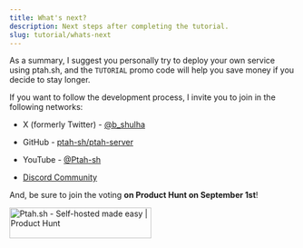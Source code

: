 ```yaml
---
title: What's next?
description: Next steps after completing the tutorial.
slug: tutorial/whats-next
---
```


As a summary, I suggest you personally try to deploy your own service using ptah.sh, and the `TUTORIAL` promo code will help you save money if you decide to stay longer.

If you want to follow the development process, I invite you to join in the following networks:

- X (formerly Twitter) - <a href="https://in.ptah.sh/bshulha" rel="nofollow">@b_shulha</a>

- GitHub - <a href="https://in.ptah.sh/github" rel="nofollow">ptah-sh/ptah-server</a>

- YouTube - <a href="https://in.ptah.sh/youtube" rel="nofollow">@Ptah-sh</a>

- <a href="https://in.ptah.sh/discord" rel="nofollow">Discord Community</a>

And, be sure to join the voting **on Product Hunt on September 1st**!

<div class="flex justify-center">
  <a href="https://www.producthunt.com/posts/ptah-sh?embed=true&amp;utm_source=badge-featured&amp;utm_medium=badge&amp;utm_souce=badge-ptah-sh" target="_blank"><img src="https://api.producthunt.com/widgets/embed-image/v1/featured.svg?post_id=476578&amp;theme=light" alt="Ptah.sh - Self-hosted made easy | Product Hunt" style="width: 250px; height: 54px;" width="250" height="54" /></a>
</div>
